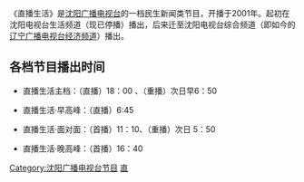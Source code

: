 {{In-progress_tvshow|直播生活}}
{{expand|time=2015-02-12T18:00:58+00:00}}
{{unreferenced|time=2015-02-12T18:00:58+00:00}}
{{影集资讯
| 名称 = 直播生活
| 图片 = 直播生活.jpg
| 分类 = 民生新闻
| 国家／地区 = {{PRC}}
| 制片人 = 
| 每集长 = 通常120分鐘
| 语言 = 普通话
| 音频制式  = 
| 首播地区  = {{PRC}}
| 频道 = [[辽宁广播电视台经济频道|沈阳经济频道]]
| 开始 = 2001年
| 结束 = 
}}

《直播生活》是[[沈阳广播电视台|沈阳广播电视台]]的一档民生新闻类节目，开播于2001年。起初在沈阳电视台生活频道（现已停播）播出，后来迁至沈阳电视台综合频道（即如今的[[辽宁广播电视台经济频道|辽宁广播电视台经济频道]]）播出。

== 各档节目播出时间 ==
* 直播生活主档：（直播）18：00 、（重播）次日早6：50

* 直播生活·早高峰：（直播）6:45

* 直播生活·面对面：（首播）11：10、（重播）次日 5：50

* 直播生活·晚高峰：（首播）16：40


[[Category:沈阳广播电视台节目|Category:沈阳广播电视台节目]]
[[Category:正在播放的电视节目|直]]